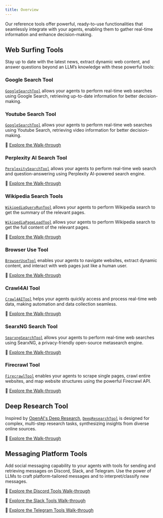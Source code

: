 ```yaml
---
title: Overview
---
```


Our reference tools offer powerful, ready-to-use functionalities that seamlessly integrate with your agents, enabling them to gather real-time information and enhance decision-making.

## Web Surfing Tools

Stay up to date with the latest news, extract dynamic web content, and answer questions beyond an LLM’s knowledge with these powerful tools:

### Google Search Tool
[`GoogleSearchTool`](/docs/api-reference/autogen/tools/experimental/GoogleSearchTool) allows your agents to perform real-time web searches using Google Search, retrieving up-to-date information for better decision-making.

### Youtube Search Tool
[`GoogleSearchTool`](/docs/api-reference/autogen/tools/experimental/YoutubeSearchTool) allows your agents to perform real-time web searches using Youtube Search, retrieving video information for better decision-making.


🔗 [Explore the Walk-through](/docs/user-guide/reference-tools/google-api/google-search)

### Perplexity AI Search Tool
[`PerplexitySearchTool`](/docs/api-reference/autogen/tools/experimental/perplexity/perplexity_search/PerplexitySearchTool) allows your agents to perform real-time web search and question-answering using Perplexity AI-powered search engine.

🔗 [Explore the Walk-through](/docs/user-guide/reference-tools/perplexity-search)

### Wikipedia Search Tools
[`WikipediaQueryRunTool`](/docs/api-reference/autogen/tools/experimental/wikipedia/wikipedia/WikipediaQueryRunTool) allows your agents to perform Wikipedia search to get the summary of the relevant pages.

[`WikipediaPageLoadTool`](/docs/api-reference/autogen/tools/experimental/wikipedia/wikipedia/WikipediaPageLoadTool) allows your agents to perform Wikipedia search to get the full content of the relevant pages.

🔗 [Explore the Walk-through](/docs/user-guide/reference-tools/wikipedia-search)

### Browser Use Tool
[`BrowserUseTool`](/docs/api-reference/autogen/tools/experimental/BrowserUseTool) enables your agents to navigate websites, extract dynamic content, and interact with web pages just like a human user.

🔗 [Explore the Walk-through](/docs/user-guide/reference-tools/browser-use)

### Crawl4AI Tool
[`Crawl4AITool`](/docs/api-reference/autogen/tools/experimental/Crawl4AITool) helps your agents quickly access and process real-time web data, making automation and data collection seamless.

🔗 [Explore the Walk-through](/docs/user-guide/reference-tools/crawl4ai)

### SearxNG Search Tool
[`SearxngSearchTool`](/docs/api-reference/autogen/tools/experimental/SearxngSearchTool) allows your agents to perform real-time web searches using SearxNG, a privacy-friendly open-source metasearch engine.

🔗 [Explore the Walk-through](/docs/user-guide/reference-tools/searxng-search)

### Firecrawl Tool
[`FirecrawlTool`](/docs/api-reference/autogen/tools/experimental/FirecrawlTool) enables your agents to scrape single pages, crawl entire websites, and map website structures using the powerful Firecrawl API.

🔗 [Explore the Walk-through](/docs/user-guide/reference-tools/firecrawl)

## Deep Research Tool
Inspired by [OpenAI's Deep Research](https://openai.com/index/introducing-deep-research), [`DeepResearchTool`](/docs/api-reference/autogen/tools/experimental/DeepResearchTool) is designed for complex, multi-step research tasks, synthesizing insights from diverse online sources.

🔗 [Explore the Walk-through](/docs/user-guide/reference-tools/deep-research)

## Messaging Platform Tools
Add social messaging capability to your agents with tools for sending and retrieving messages on Discord, Slack, and Telegram. Use the power of LLMs to craft platform-tailored messages and to interpret/classify new messages.

🔗 [Explore the Discord Tools Walk-through](./communication-platforms/discord)

🔗 [Explore the Slack Tools Walk-through](./communication-platforms/slack)

🔗 [Explore the Telegram Tools Walk-through](./communication-platforms/telegram)

